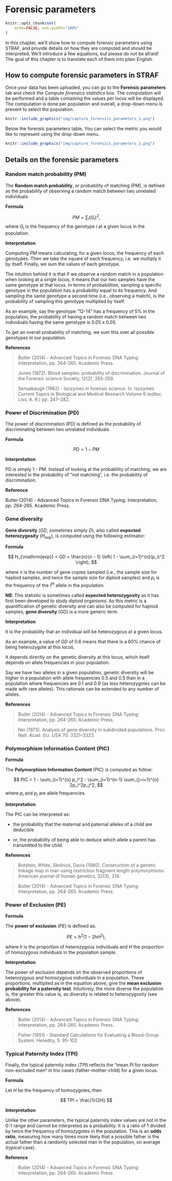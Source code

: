 # Forensic parameters {#forensic-parameters}

```r
knitr::opts_chunk$set(
    echo=FALSE, out.width="100%"
)
```

In this chapter, we'll show how to compute forensic parameters using STRAF, and
provide details on how they are computed and should be interpreted.
We'll introduce a few equations, but please do not be afraid! The goal of
this chapter is to translate each of them into plain English.

## How to compute forensic parameters in STRAF

Once your data has been uploaded, you can go to the __Forensic parameters__ tab
and check the _Compute forensics statistics_ box. The computation will be performed
and a table containing the values per locus will be displayed. The computation is done
per population and overall, a drop-down menu is present to select the population.

:::{.capture}
```r
knitr::include_graphics("img/capture_forensics_parameters_1.png")
```
:::


Below the forensic parameters table, You can select the metric you would like
to represent using the drop-down menu.

:::{.capture}
```r
knitr::include_graphics("img/capture_forensics_parameters_2.png")
```
:::

## Details on the forensic parameters

### Random match probability (PM)

The __Random match probability__, or probability of matching (PM), is defined as
the probability of observing a random match between two unrelated individuals.

__Formula__

$$
PM = \sum_i (G_i)^2,
$$
where $G_i$ is the frequency of the genotype $i$ at a given locus in the population.

__Interpretation__

Computing $PM$ means calculating, for a given locus, the frequency of each 
genotypes. Then we take the square of each frequency, i.e. we multiply it by itself.
Finally, we sum the values of each genotype.

The intuition behind it is that if we observe a random match in a population when looking
at a single locus, it means that our two samples have the same genotype at that locus.
In terms of probabilities, sampling a specific genotype in the population has a probability 
equal to its frequency. And sampling the same genotype a second time (i.e., observing a match),
is the probability of sampling this genotype multiplied by itself.

As an example, say the genotype "12-14" has a frequency of 5% in the population, the probability of
having a random match between two individuals having the same genotype is 0.05 x 0.05.

To get an overall probability of matching, we sum this over all possible genotypes
in our population.

__References__

> Butler (2014) - Advanced Topics in Forensic DNA Typing: Interpretation, pp. 264-265. Academic Press.

> Jones (1972). Blood samples: probability of discrimination. Journal of the Forensic science Society, 12(2), 355-359.

> Sensabaugh (1982) - Isozymes in forensic science. In: Isozymes Current Topics in Biological and Medical Research Volume 6 (editor, Liss, A. R.) pp. 247–282.



### Power of Discrimination (PD)

The power of discrimination (PD) is defined as the probability of
discriminating between two unrelated individuals.

__Formula__

$$
PD = 1 - PM
$$

__Interpretation__

PD is simply 1 - PM. Instead of looking at the probability of matching, we are
interested in the probability of "not matching", i.e. the probability of discrimination.

__Reference__

Butler (2014) - Advanced Topics in Forensic DNA Typing: Interpretation, pp. 264-265. Academic Press.


### Gene diversity

__Gene diversity__ ($GD$, sometimes simply $D$), also called __expected heterozygosity__ 
($H_{\mathrm{exp}}$), is computed using the following estimator:

__Formula__

$$
  H_{\mathrm{exp}} = GD = \frac{n}{n - 1} \left( 1 - \sum_{i=1}^{n}(p_i)^2 \right),
$$

where $n$ is the number of gene copies sampled (i.e., the sample size 
for haploid samples, and twice the sample size for diploid samples) and $p_i$ is the
frequency of the $i^{th}$ allele in the population.

__NB__: This statistic is sometimes called __expected heterozygosity__ as it has first been
developed to study diploid organisms. As this metric is a quantification of
genetic diversity and can also be computed for haploid samples, __gene diversity__ (GD)
is a more generic term.

__Interpretation__

It is the probability that an individual will be heterozygous at a given locus.

As an example, a value of $GD$ of 0.6 means that there is a 60% chance of being
heterozygote at this locus.

It depends directly on the genetic diversity at this locus, which itself depends on 
allele frequencies in your population.

Say we have two alleles in a given population, genetic diversity will be higher
in a population with allele frequencies 0.5 and 0.5 than in a population where
frequencies are 0.1 and 0.9 (as less heterozygotes can be made with rare
alleles). This rationale can be extended to any number of alleles.

__References__

> Butler (2014) - Advanced Topics in Forensic DNA Typing: Interpretation, pp. 264-265. Academic Press.

> Nei (1973). Analysis of gene diversity in subdivided populations. Proc. Natl. Acad. Sci. USA 70: 3321–3323.

### Polymorphism Information Content (PIC)

__Formula__

The __Polymorphism Information Content__ (PIC) is computed as follow:

$$
PIC = 1 - \sum_{i=1}^{n} p_i^2 - \sum_{i=1}^{n-1} \sum_{j=i+1}^{n} 2p_i^2p_j^2,
$$
where $p_i$ and $p_j$ are allele frequencies.

__Interpretation__

The PIC can be interpreted as:

* the probability that the maternal and paternal alleles of a child are
deducible

* or, the probability of being able to deduce which allele a
parent has transmitted to the child.

__References__

> Botstein, White, Skolnick, Davis (1980). Construction of a genetic linkage map in man using restriction fragment length polymorphisms. American journal of human genetics, 32(3), 314.

> Butler (2014) - Advanced Topics in Forensic DNA Typing: Interpretation, pp. 264-265. Academic Press.


### Power of Exclusion (PE)

__Formula__

The __power of exclusion__ ($PE$) is defined as:

$$
PE = h^2\left(1 - 2hH^2\right),
$$

where $h$ is the proportion of heterozygous individuals and $H$ the
proportion of homozygous individuals in the population sample.

__Interpretation__

The power of exclusion depends on the observed proportions of heterozygous and homozygous individuals in a population. These proportions, multiplied as in the equation above, give the __mean exclusion probability for a paternity test__. Intuitively, the more diverse the population is, the greater this value is, as diversity is related to heterozygosity (see above).

__References__

> Butler (2014) - Advanced Topics in Forensic DNA Typing: Interpretation, pp. 264-265. Academic Press.

> Fisher (1951) - Standard Calculations for Evaluating a Blood-Group System. Heredity, 5: 95-102.

### Typical Paternity Index (TPI)

Finally, the typical paternity index ($TPI$) reflects the “mean PI for
random non-excluded men“ in trio cases (father-mother-child) for a given locus. 

__Formula__

Let $H$ be the frequency of homozygotes, then

$$
TPI = \frac{1}{2H}
$$

__Interpretation__

Unlike the other parameters, the typical paternity index values are not in the 0-1
range and cannot be interpreted as a probability. It is a ratio of 1 divided by
twice the frequency of homozygotes in the population. This is an __odds ratio__,
measuring how many times more likely that a possible father is the actual 
father than a randomly selected man in the population, on average (*typical* case).

__Reference__

> Butler (2014) - Advanced Topics in Forensic DNA Typing: Interpretation, pp. 264-265. Academic Press.

